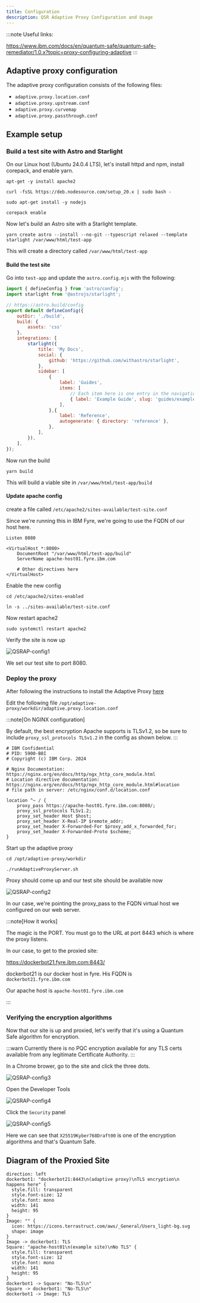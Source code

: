 ```yaml
---
title: Configuration
description: QSR Adaptive Proxy Configuration and Usage
---
```


:::note
Useful links:

https://www.ibm.com/docs/en/quantum-safe/quantum-safe-remediator/1.0.x?topic=proxy-configuring-adaptive
:::

## Adaptive proxy configuration

The adaptive proxy configuration consists of the following files:

- `adaptive.proxy.location.conf`
- `adaptive.proxy.upstream.conf`
- `adaptive.proxy.curvemap`
- `adaptive.proxy.passthrough.conf`

## Example setup

### Build a test site with Astro and Starlight

On our Linux host (Ubuntu 24.0.4 LTS), let's install httpd and npm, install corepack, and enable yarn.

```tsx
apt-get -y install apache2

curl -fsSL https://deb.nodesource.com/setup_20.x | sudo bash -

sudo apt-get install -y nodejs

corepack enable
```

Now let's build an Astro site with a Starlight template.

```tsx
yarn create astro --install --no-git --typescript relaxed --template starlight /var/www/html/test-app
```

This will create a directory called `/var/www/html/test-app`

#### Build the test site

Go into `test-app` and update the `astro.config.mjs` with the following:

```js
import { defineConfig } from 'astro/config';
import starlight from '@astrojs/starlight';

// https://astro.build/config
export default defineConfig({
    outDir: './build',
    build: {
        assets: 'css'  
    }, 
    integrations: [
        starlight({
            title: 'My Docs',
            social: {
                github: 'https://github.com/withastro/starlight',
            },
            sidebar: [
                {
                    label: 'Guides',
                    items: [
                        // Each item here is one entry in the navigation menu.
                        { label: 'Example Guide', slug: 'guides/example' },
                    ],
                },{
                    label: 'Reference',
                    autogenerate: { directory: 'reference' },
                },
            ],
        }),
    ],
});
```
Now run the build

```tsx
yarn build

```

This will build a viable site in `/var/www/html/test-app/build`

#### Update apache config

create a file called `/etc/apache2/sites-available/test-site.conf`

Since we're running this in IBM Fyre, we're going to use the FQDN of our host here.

```
Listen 8080

<VirtualHost *:8080>
    DocumentRoot "/var/www/html/test-app/build"
    ServerName apache-host01.fyre.ibm.com

    # Other directives here
</VirtualHost>
```

Enable the new config

```tsx
cd /etc/apache2/sites-enabled

ln -s ../sites-available/test-site.conf
```

Now restart apache2
```tsx
sudo systemctl restart apache2

```

Verify the site is now up

![QSRAP-config1](../../../../assets/images/QSRAP-config1.png)

We set our test site to port 8080.

### Deploy the proxy

After following the instructions to install the Adaptive Proxy [here](../01_installation/#installing-the-proxy)

Edit the following file `/opt/adaptive-proxy/workdir/adaptive.proxy.location.conf`

:::note[On NGINX configuration]

By default, the best encryption Apache supports is TLSv1.2, so be sure to include 
`proxy_ssl_protocols TLSv1.2` in the config as shown below.
:::

```tsx
# IBM Confidential
# PID: 5900-B8I
# Copyright (c) IBM Corp. 2024

# Nginx Documentation: https://nginx.org/en/docs/http/ngx_http_core_module.html
# Location directive documentation: https://nginx.org/en/docs/http/ngx_http_core_module.html#location
# file path in server: /etc/nginx/conf.d/location.conf

location ^~ / {
    proxy_pass https://apache-host01.fyre.ibm.com:8080/;
    proxy_ssl_protocols TLSv1.2;
    proxy_set_header Host $host;
    proxy_set_header X-Real-IP $remote_addr;
    proxy_set_header X-Forwarded-For $proxy_add_x_forwarded_for;
    proxy_set_header X-Forwarded-Proto $scheme;
}

```

Start up the adaptive proxy

```tsx
cd /opt/adaptive-proxy/workdir

./runAdaptiveProxyServer.sh
```

Proxy should come up and our test site should be available now

![QSRAP-config2](../../../../assets/images/QSRAP-config2.png)

In our case, we're pointing the proxy_pass to the FQDN virtual host we configured on our web server.

:::note[How it works]

The magic is the PORT. You must go to the URL at port 8443 which is where the proxy listens.

In our case, to get to the proxied site:

https://dockerbot21.fyre.ibm.com:8443/

dockerbot21 is our docker host in fyre. His FQDN is `dockerbot21.fyre.ibm.com`

Our apache host is `apache-host01.fyre.ibm.com`

:::

### Verifying the encryption algorithms

Now that our site is up and proxied, let's verify that it's using a Quantum Safe algorithm for encryption.

:::warn
Currently there is no PQC encryption available for any TLS certs available from any legitimate Certificate Authority.
:::

In a Chrome brower, go to the site and click the three dots.

![QSRAP-config3](../../../../assets/images/QSRAP-config3.png)

Open the Developer Tools

![QSRAP-config4](../../../../assets/images/QSRAP-config4.png)

Click the `Security` panel

![QSRAP-config5](../../../../assets/images/QSRAP-config5.png)

Here we can see that `X25519Kyber768Draft00` is one of the encryption algorithms and that's Quantum Safe.

## Diagram of the Proxied Site

```d2 sketch pad=50
direction: left
dockerbot1: "dockerbot21:8443\n(adaptive proxy)\nTLS encryption\n happens here" {
  style.fill: transparent
  style.font-size: 12
  style.font: mono
  width: 141
  height: 95
}
Image: "" {
  icon: https://icons.terrastruct.com/aws/_General/Users_light-bg.svg
  shape: image
}
Image -> dockerbot1: TLS
Square: "apache-host01\n(example site)\nNo TLS" {
  style.fill: transparent
  style.font-size: 12
  style.font: mono
  width: 141
  height: 95
}
dockerbot1 -> Square: "No-TLS\n"
Square -> dockerbot1: "No-TLS\n"
dockerbot1 -> Image: TLS
```
